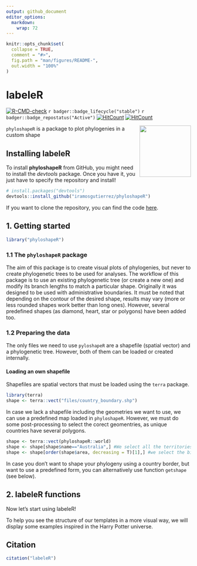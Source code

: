 ```yaml
---
output: github_document
editor_options: 
  markdown: 
    wrap: 72
---
```


<!-- README.md is generated from README.Rmd. Please edit that file -->


```r
knitr::opts_chunk$set(
  collapse = TRUE,
  comment = "#>",
  fig.path = "man/figures/README-",
  out.width = "100%"
)
```

# labeleR

<!-- badges: start -->
[![R-CMD-check](https://github.com/iramosgutierrez/phyloshapeR/actions/workflows/R-CMD-check.yaml/badge.svg)](https://github.com/iramosgutierrez/phyloshapeR/actions/workflows/R-CMD-check.yaml)
`r badger::badge_lifecycle("stable")`
`r badger::badge_repostatus("Active")`
[![HitCount](https://hits.dwyl.com/iramosgutierrez/phyloshapeR.svg?style=flat-square)](http://hits.dwyl.com/iramosgutierrez/phyloshapeR)
[![HitCount](https://hits.dwyl.com/iramosgutierrez/phyloshapeR.svg?style=flat-square&show=unique)](http://hits.dwyl.com/iramosgutierrez/phyloshapeR)
<!-- badges: end -->

<img src="man/figures/phyloshapeR.png" width="140px" align="right"/>

`phyloshapeR` is a package to plot phylogenies in a custom shape


## Installing labeleR

To install **phyloshapeR** from GitHub, you might need to install the
*devtools* package. Once you have it, you just have to specify the
repository and install!

```r
# install.packages("devtools")
devtools::install_github("iramosgutierrez/phyloshapeR")
```

If you want to clone the repository, you can find the code
[here](https://github.com/iramosgutierrez/phyloshapeR).


## 1. Getting started

```r
library("phyloshapeR")
```

### 1.1 The `phyloshapeR` package

The aim of this package is to create visual plots of phylogenies, but never to create phylogenetic trees to be used for analyses. 
The workflow of this package is to use an existing phylogenetic tree (or create a new one) and modify its branch lengths to match a particular shape. Originally it was designed to be used with administrative boundaries. It must be noted that depending on the contour of the desired shape, results may vary (more or less rounded shapes work better than long ones). However, several predefined shapes (as diamond, heart, star or polygons) have been added too.


### 1.2 Preparing the data

The only files we need to use `pyloshapeR` are a shapefile (spatial vector) and a phylogenetic tree. However, both of them can be loaded or created internally.

#### Loading an own shapefile

Shapefiles are spatial vectors that must be loaded using the `terra` package.

```r
library(terra)
shape <- terra::vect("files/country_boundary.shp")
```

In case we lack a shapefile including the geometries we want to use, we can use a predefined map loaded in `phyloshapeR`. However, we must do some post-processing to select the corect geomentries, as unique countries have several polygons.

```r

shape <- terra::vect(phyloshapeR::world)
shape <- shape[shape$name=="Australia",] #We select all the territories from Australia's country
shape <- shape[order(shape$area, decreasing = T)[1],] #we select the biggest one  (mainland Australia)
```

In case you don't want to shape your phylogeny using a country border, but want to use a predefined form, you can alternatively use function `getshape` (see below).



## 2. labeleR functions

Now let's start using labeleR!

To help you see the structure of our templates in a more visual way, we
will display some examples inspired in the Harry Potter universe.


## Citation

```r
citation("labeleR")
```

